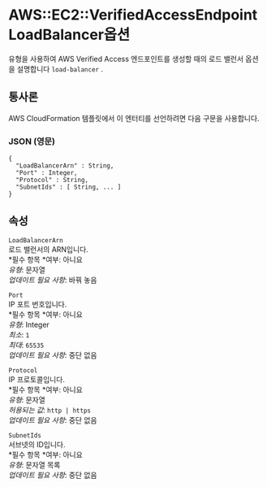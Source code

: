 # AWS::EC2::VerifiedAccessEndpoint LoadBalancer옵션

유형을 사용하여 AWS Verified Access 엔드포인트를 생성할 때의 로드 밸런서 옵션을 설명합니다 `load-balancer` .

## 통사론

AWS CloudFormation 템플릿에서 이 엔터티를 선언하려면 다음 구문을 사용합니다.

### JSON (영문)

```
{
  "LoadBalancerArn" : String,
  "Port" : Integer,
  "Protocol" : String,
  "SubnetIds" : [ String, ... ]
}
```

## 속성

`LoadBalancerArn`  
로드 밸런서의 ARN입니다.  
*필수 항목 *여부: 아니요  
_유형_: 문자열  
_업데이트 필요 사항_: 바꿔 놓음

`Port`  
IP 포트 번호입니다.  
*필수 항목 *여부: 아니요  
_유형_: Integer  
_최소_: `1`  
_최대_: `65535`  
_업데이트 필요 사항_: 중단 없음

`Protocol`  
IP 프로토콜입니다.  
*필수 항목 *여부: 아니요  
_유형_: 문자열  
_허용되는 값_: `http | https`  
_업데이트 필요 사항_: 중단 없음

`SubnetIds`  
서브넷의 ID입니다.  
*필수 항목 *여부: 아니요  
_유형_: 문자열 목록  
_업데이트 필요 사항_: 중단 없음
